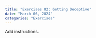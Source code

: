 ```yaml
---
title: "Exercises 02: Getting Deceptive"
date: "March 06, 2024"
categories: "Exercises"
---
```


Add instructions.
